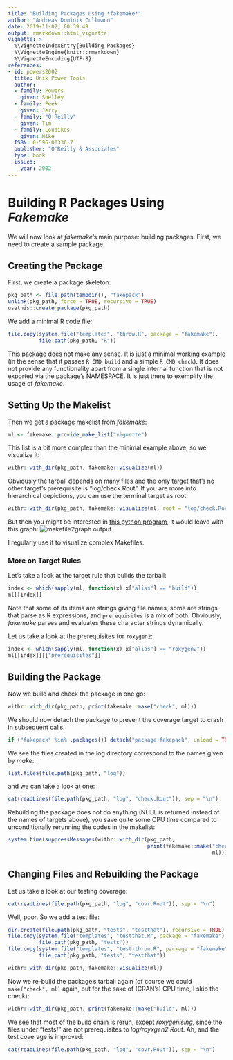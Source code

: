 ```yaml
---
title: "Building Packages Using *fakemake*"
author: "Andreas Dominik Cullmann"
date: 2019-11-02, 00:39:49
output: rmarkdown::html_vignette
vignette: >
  %\VignetteIndexEntry{Building Packages}
  %\VignetteEngine{knitr::rmarkdown}
  %\VignetteEncoding{UTF-8}
references:
- id: powers2002
  title: Unix Power Tools
  author:
  - family: Powers
    given: Shelley
  - family: Peek
    given: Jerry
  - family: "O'Reilly"
    given: Tim
  - family: Loudikes
    given: Mike
  ISBN: 0-596-00330-7
  publisher: "O'Reilly & Associates"
  type: book
  issued:
    year: 2002
---
```


# Building **R** Packages Using *Fakemake*

We will now look at *fakemake*'s main purpose: building packages.
First, we need to create a sample package.

## Creating the Package
First, we create a package skeleton:
``` r
pkg_path <- file.path(tempdir(), "fakepack")
unlink(pkg_path, force = TRUE, recursive = TRUE)
usethis::create_package(pkg_path)
```

We add a minimal R code file:

``` r
file.copy(system.file("templates", "throw.R", package = "fakemake"),
          file.path(pkg_path, "R"))
```

This package does not make any sense. It is just a minimal working example 
(in the sense that it passes `R CMD build` and a simple `R CMD check`). 
It does not provide any functionality apart from a single internal function
that is not exported via the package's NAMESPACE. 
It is just there to exemplify the usage of *fakemake*.


## Setting Up the Makelist
Then we get a package makelist from *fakemake*:

``` r
ml <- fakemake::provide_make_list("vignette")
```

This list is a bit more complex than the minimal example above, so we visualize
it:
``` r
withr::with_dir(pkg_path, fakemake::visualize(ml))
```

Obviously the tarball depends on many files and the only target that's no other
target's prerequisite is "log/check.Rout".
If you are more into hierarchical depictions, you can use the terminal target as
root:

``` r
withr::with_dir(pkg_path, fakemake::visualize(ml, root = "log/check.Rout"))
```

But then you might be interested in
[this python program](https://github.com/lindenb/makefile2graph),
it would leave with this graph:
![makefile2graph output](makefile2graph.png)

I regularly use it to visualize complex Makefiles.


### More on Target Rules
Let's take a look at the target rule that builds the tarball:
``` r
index <- which(sapply(ml, function(x) x["alias"] == "build"))
ml[[index]]
```
Note that some of its items are strings giving file names, some are 
strings that parse as R expressions, and `prerequisites` is a mix of both. 
Obviously, *fakemake* parses and evaluates these character strings dynamically. 

Let us take a look at the prerequisites for `roxygen2`:
``` r
index <- which(sapply(ml, function(x) x["alias"] == "roxygen2"))
ml[[index]][["prerequisites"]]
```

## Building the Package

Now we build and check the package in one go:
``` r
withr::with_dir(pkg_path, print(fakemake::make("check", ml)))

```

We should now detach the package to prevent the coverage target to crash in 
subsequent calls.
``` r
if ("fakepack" %in% .packages()) detach("package:fakepack", unload = TRUE)

```

We see the files created in the log directory correspond to the names given by 
*make*:

``` r
list.files(file.path(pkg_path, "log"))
```

and we can take a look at one:
``` r
cat(readLines(file.path(pkg_path, "log", "check.Rout")), sep = "\n")
```


Rebuilding the package does not do anything (NULL is returned instead of the
                                             names of targets above), you save
quite some CPU time compared to unconditionally rerunning the codes in the 
makelist:

``` r
system.time(suppressMessages(withr::with_dir(pkg_path,
                                             print(fakemake::make("check",
                                                                  ml)))))
```

## Changing Files and Rebuilding the Package
Let us take a look at our testing coverage:

``` r
cat(readLines(file.path(pkg_path, "log", "covr.Rout")), sep = "\n")
```

Well, poor. So we add a test file:

``` r
dir.create(file.path(pkg_path, "tests", "testthat"), recursive = TRUE)
file.copy(system.file("templates", "testthat.R", package = "fakemake"),
          file.path(pkg_path, "tests"))
file.copy(system.file("templates", "test-throw.R", package = "fakemake"),
          file.path(pkg_path, "tests", "testthat"))

```


``` r
withr::with_dir(pkg_path, fakemake::visualize(ml))
```


Now we re-build the package's tarball again (of course we could 
`make("check", ml)` again, but for the sake of (CRAN's) CPU time, 
                                                I skip the check):
``` r
withr::with_dir(pkg_path, print(fakemake::make("build", ml)))
```

We see that most of the build chain is rerun, except *roxygenising*, since the
files under "tests/" are not prerequisites to *log/royxgen2.Rout*.
Ah, and the test coverage is improved:
``` r
cat(readLines(file.path(pkg_path, "log", "covr.Rout")), sep = "\n")
```

